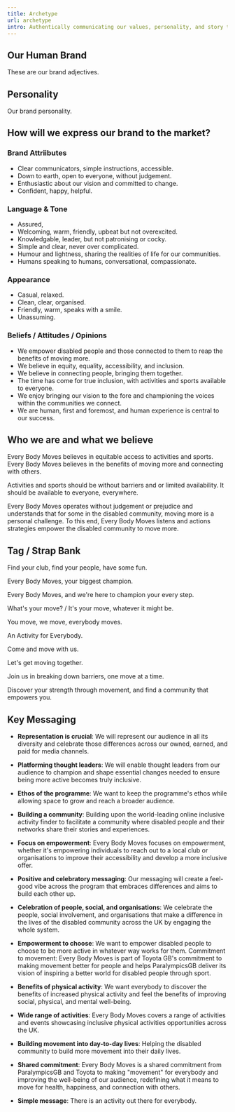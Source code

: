 ```yaml
---
title: Archetype
url: archetype
intro: Authentically communicating our values, personality, and story through cohesive visual, verbal, and experiential elements.
---
```



## Our Human Brand

These are our brand adjectives.

<WordsGrid />

## Personality

Our brand personality.

<Balance></Balance>


## How will we express our brand to the market?

### Brand Attriibutes

- Clear communicators, simple instructions, accessible.
- Down to earth, open to everyone, without judgement.
- Enthusiastic about our vision and committed to change. 
- Confident, happy, helpful.

### Language & Tone

- Assured,
- Welcoming, warm, friendly, upbeat but not overexcited. 
- Knowledgable, leader, but not patronising or cocky.
- Simple and clear, never over complicated.  
- Humour and lightness, sharing the realities of life for our communities. 
- Humans speaking to humans, conversational, compassionate. 

### Appearance
- Casual, relaxed. 
- Clean, clear, organised.
- Friendly, warm, speaks with a smile.
- Unassuming.

### Beliefs / Attitudes / Opinions
- We empower disabled people and those connected to them to reap the benefits of moving more. 
- We believe in equity, equality, accessibility, and inclusion.
- We believe in connecting people, bringing them together. 
- The time has come for true inclusion, with activities and sports available to everyone. 
- We enjoy bringing our vision to the fore and championing the voices within the communities we connect. 
- We are human, first and foremost, and human experience is central to our success. 


## Who we are and what we believe
Every Body Moves believes in equitable access to activities and sports. Every Body Moves believes in the benefits of moving more and connecting with others. 

Activities and sports should be without barriers and or limited availability. It should be available to everyone, everywhere. 

Every Body Moves operates without judgement or prejudice and understands that for some in the disabled community, moving more is a personal challenge. To this end, Every Body Moves listens and actions strategies empower the disabled community to move more.  


## Tag / Strap Bank

Find your club, find your people, have some fun.

Every Body Moves, your biggest champion. 

Every Body Moves, and we're here to champion your every step.

What's your move? /  It's your move, whatever it might be. 

You move, we move, everybody moves. 

An Activity for Everybody.

Come and move with us.

Let's get moving together.

Join us in breaking down barriers, one move at a time.

Discover your strength through movement, and find a community that empowers you.


## Key Messaging

- **Representation is crucial**: We will represent our audience in all its diversity and celebrate those differences across our owned, earned, and paid for media channels.
- **Platforming thought leaders**: We will enable thought leaders from our audience to champion and shape essential changes needed to ensure being more active becomes truly inclusive.
- **Ethos of the programme**: We want to keep the programme's ethos while allowing space to grow and reach a broader audience.
- **Building a community**: Building upon the world-leading online inclusive activity finder to facilitate a community where disabled people and their networks share their stories and experiences.
- **Focus on empowerment**: Every Body Moves focuses on empowerment, whether it's empowering individuals to reach out to a local club or organisations to improve their accessibility and develop a more inclusive offer.
- **Positive and celebratory messaging**: Our messaging will create a feel-good vibe across the program that embraces differences and aims to build each other up.
- **Celebration of people, social, and organisations**: We celebrate the people, social involvement, and organisations that make a difference in the lives of the disabled community across the UK by engaging the whole system.

- **Empowerment to choose**: We want to empower disabled people to choose to be more active in whatever way works for them.
Commitment to movement: Every Body Moves is part of Toyota GB's commitment to making movement better for people and helps ParalympicsGB deliver its vision of inspiring a better world for disabled people through sport.
- **Benefits of physical activity**: We want everybody to discover the benefits of increased physical activity and feel the benefits of improving social, physical, and mental well-being.
- **Wide range of activities**: Every Body Moves covers a range of activities and events showcasing inclusive physical activities opportunities across the UK.


- **Building movement into day-to-day lives**: Helping the disabled community to build more movement into their daily lives.
- **Shared commitment**: Every Body Moves is a shared commitment from ParalympicsGB and Toyota to making "movement" for everybody and improving the well-being of our audience, redefining what it means to move for health, happiness, and connection with others.
- **Simple message**: There is an activity out there for everybody.


